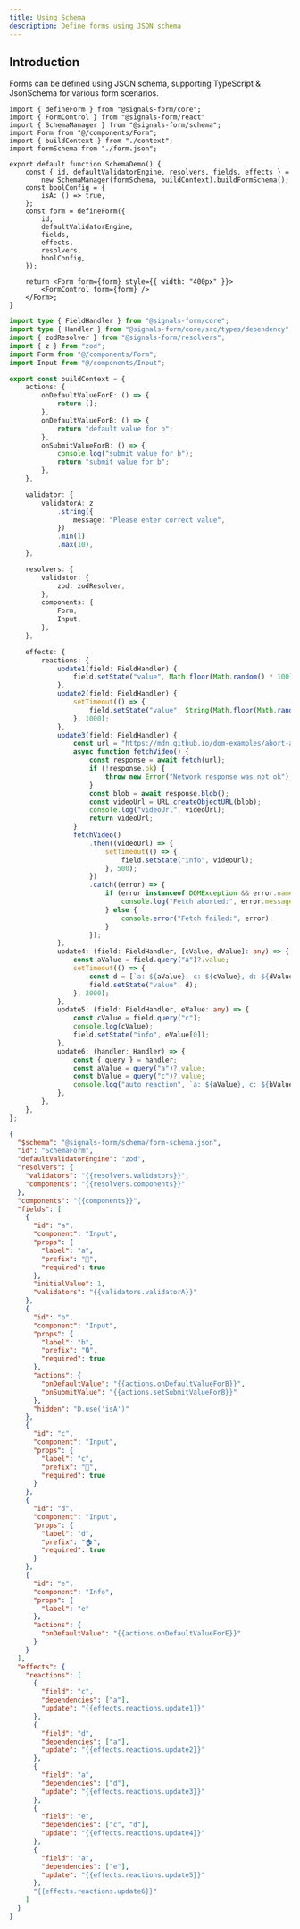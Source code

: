 ```yaml
---
title: Using Schema
description: Define forms using JSON schema
---
```


## Introduction
Forms can be defined using JSON schema, supporting TypeScript & JsonSchema for various form scenarios.

```tsx tab="App" title="src/App.tsx"
import { defineForm } from "@signals-form/core";
import { FormControl } from "@signals-form/react"
import { SchemaManager } from "@signals-form/schema";
import Form from "@/components/Form";
import { buildContext } from "./context";
import formSchema from "./form.json";

export default function SchemaDemo() {
	const { id, defaultValidatorEngine, resolvers, fields, effects } =
		new SchemaManager(formSchema, buildContext).buildFormSchema();
	const boolConfig = {
		isA: () => true,
	};
	const form = defineForm({
		id,
		defaultValidatorEngine,
		fields,
		effects,
		resolvers,
		boolConfig,
	});

	return <Form form={form} style={{ width: "400px" }}>
		<FormControl form={form} />
	</Form>;
}
```

```ts tab="Context" title="src/context.ts"
import type { FieldHandler } from "@signals-form/core";
import type { Handler } from "@signals-form/core/src/types/dependency";
import { zodResolver } from "@signals-form/resolvers";
import { z } from "zod";
import Form from "@/components/Form";
import Input from "@/components/Input";

export const buildContext = {
	actions: {
		onDefaultValueForE: () => {
			return [];
		},
		onDefaultValueForB: () => {
			return "default value for b";
		},
		onSubmitValueForB: () => {
			console.log("submit value for b");
			return "submit value for b";
		},
	},

	validator: {
		validatorA: z
			.string({
				message: "Please enter correct value",
			})
			.min(1)
			.max(10),
	},

	resolvers: {
		validator: {
			zod: zodResolver,
		},
		components: {
			Form,
			Input,
		},
	},

	effects: {
		reactions: {
			update1(field: FieldHandler) {
				field.setState("value", Math.floor(Math.random() * 100));
			},
			update2(field: FieldHandler) {
				setTimeout(() => {
					field.setState("value", String(Math.floor(Math.random() * 100)));
				}, 1000);
			},
			update3(field: FieldHandler) {
				const url = "https://mdn.github.io/dom-examples/abort-api/sintel.mp4";
				async function fetchVideo() {
					const response = await fetch(url);
					if (!response.ok) {
						throw new Error("Network response was not ok");
					}
					const blob = await response.blob();
					const videoUrl = URL.createObjectURL(blob);
					console.log("videoUrl", videoUrl);
					return videoUrl;
				}
				fetchVideo()
					.then((videoUrl) => {
						setTimeout(() => {
							field.setState("info", videoUrl);
						}, 500);
					})
					.catch((error) => {
						if (error instanceof DOMException && error.name === "AbortError") {
							console.log("Fetch aborted:", error.message);
						} else {
							console.error("Fetch failed:", error);
						}
					});
			},
			update4: (field: FieldHandler, [cValue, dValue]: any) => {
				const aValue = field.query("a")?.value;
				setTimeout(() => {
					const d = [`a: ${aValue}, c: ${cValue}, d: ${dValue}`];
					field.setState("value", d);
				}, 2000);
			},
			update5: (field: FieldHandler, eValue: any) => {
				const cValue = field.query("c");
				console.log(cValue);
				field.setState("info", eValue[0]);
			},
			update6: (handler: Handler) => {
				const { query } = handler;
				const aValue = query("a")?.value;
				const bValue = query("c")?.value;
				console.log("auto reaction", `a: ${aValue}, c: ${bValue}`);
			},
		},
	},
};
```

```json tab="Login" title="src/login.json"
{
  "$schema": "@signals-form/schema/form-schema.json",
  "id": "SchemaForm",
  "defaultValidatorEngine": "zod",
  "resolvers": {
    "validators": "{{resolvers.validators}}",
    "components": "{{resolvers.components}}"
  },
  "components": "{{components}}",
  "fields": [
    {
      "id": "a",
      "component": "Input",
      "props": {
        "label": "a",
        "prefix": "👤",
        "required": true
      },
      "initialValue": 1,
      "validators": "{{validators.validatorA}}"
    },
    {
      "id": "b",
      "component": "Input",
      "props": {
        "label": "b",
        "prefix": "🔒",
        "required": true
      },
      "actions": {
        "onDefaultValue": "{{actions.onDefaultValueForB}}",
        "onSubmitValue": "{{actions.setSubmitValueForB}}"
      },
      "hidden": "D.use('isA')"
    },
    {
      "id": "c",
      "component": "Input",
      "props": {
        "label": "c",
        "prefix": "🎂",
        "required": true
      }
    },
    {
      "id": "d",
      "component": "Input",
      "props": {
        "label": "d",
        "prefix": "🏠",
        "required": true
      }
    },
    {
      "id": "e",
      "component": "Info",
      "props": {
        "label": "e"
      },
      "actions": {
        "onDefaultValue": "{{actions.onDefaultValueForE}}"
      }
    }
  ],
  "effects": {
    "reactions": [
      {
        "field": "c",
        "dependencies": ["a"],
        "update": "{{effects.reactions.update1}}"
      },
      {
        "field": "d",
        "dependencies": ["a"],
        "update": "{{effects.reactions.update2}}"
      },
      {
        "field": "a",
        "dependencies": ["d"],
        "update": "{{effects.reactions.update3}}"
      },
      {
        "field": "e",
        "dependencies": ["c", "d"],
        "update": "{{effects.reactions.update4}}"
      },
      {
        "field": "a",
        "dependencies": ["e"],
        "update": "{{effects.reactions.update5}}"
      },
      "{{effects.reactions.update6}}"
    ]
  }
}
```
